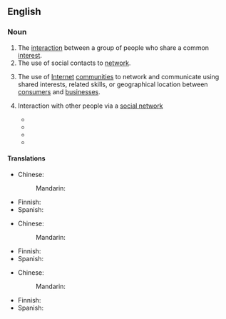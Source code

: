 ==English==

===Noun===
{{en-noun|-}}

# The [[interaction]] between a group of people who share a common [[interest]].
# The use of social contacts to [[network]].
# {{lb|en|Internet|business}} The use of [[Internet]] [[community|communities]] to network and communicate using shared interests, related skills, or geographical location between [[consumers]] and [[businesses]].
# {{lb|en|Internet}} Interaction with other people via a [[social network]]
#* {{quote-book|lang=en|year=2008  |title=Alumni Online Engagement |author=Don Philabaum |page=127 |ISBN=1600372988 |passage=Should you spend too much time purchasing and installing '''social networking''' software and only have 20 percent of your alumni registered, you are wasting your time and money.  }}
#* {{quote-book|lang=en|year=2011 |title=iMac Portable Genius |author=Hart-Davis |page= |ISBN=1118190823 |passage=As much as possible, avoid the following: • Installing unfamiliar software from shady sources, such as websites you've never heard of or applications posted to forums. • Installing '''social networking''' plug-ins. }}
#* {{quote-book|lang=en|year=2012 |title=Transformation in Teaching: Social Media Strategies in Higher Education |author=Catheryn Cheal |page= |ISBN=1932886494 |passage=The Internet provides an abundant amount of software to access Twitter broadcasts and many mobile phones contain pre-installed '''social networking''' applications on the device; however, in this study, students mainly used the Internet to view tweets. }}
#* {{quote-book|lang=en|year=2015  |title=Handbook of Research on Information Architecture and Management in Modern Organizations |author=Jamil, George Leal  |page= |ISBN=1466686383 |passage=These Social Web Applications can be public, such as Delicious, Facebook, Flickr, SWiK, Twitter, and YouTube, or private, such as a locally-installed '''social networking''' engine Elgg.  }}

====Translations====
{{trans-top|interaction between a group of people}}
* Chinese:
*: Mandarin: {{t-needed|cmn}}
{{trans-mid}}
* Finnish: {{t|fi|verkottuminen}}
* Spanish: {{t-needed|es}}
{{trans-bottom}}

{{trans-top|use of social contacts to network}}
* Chinese:
*: Mandarin: {{t-needed|cmn}}
{{trans-mid}}
* Finnish: {{t|fi|verkottuminen}}
* Spanish: {{t-needed|es}}
{{trans-bottom}}

{{trans-top|use of Internet communities}}
* Chinese:
*: Mandarin: {{t-needed|cmn}}
{{trans-mid}}
* Finnish: {{t|fi|verkottuminen}}
* Spanish: {{t-needed|es}}
{{trans-bottom}}